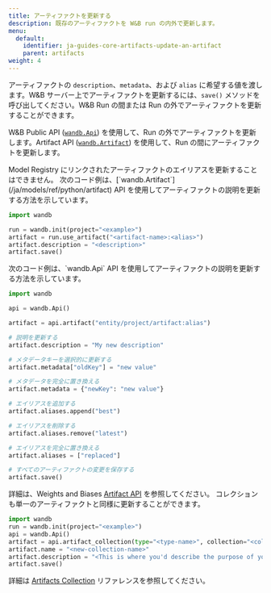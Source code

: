 ```yaml
---
title: アーティファクトを更新する
description: 既存のアーティファクトを W&B run の内外で更新します。
menu:
  default:
    identifier: ja-guides-core-artifacts-update-an-artifact
    parent: artifacts
weight: 4
---
```


アーティファクトの `description`、`metadata`、および `alias` に希望する値を渡します。W&B サーバー上でアーティファクトを更新するには、`save()` メソッドを呼び出してください。W&B Run の間または Run の外でアーティファクトを更新することができます。

W&B Public API ([`wandb.Api`](/ja/models/ref/python/public-api/api)) を使用して、Run の外でアーティファクトを更新します。Artifact API ([`wandb.Artifact`](/ja/models/ref/python/artifact)) を使用して、Run の間にアーティファクトを更新します。

<Warning>
Model Registry にリンクされたアーティファクトのエイリアスを更新することはできません。
</Warning>

<Tabs>
<Tab title="During a run">
次のコード例は、[`wandb.Artifact`](/ja/models/ref/python/artifact) API を使用してアーティファクトの説明を更新する方法を示しています。

```python
import wandb

run = wandb.init(project="<example>")
artifact = run.use_artifact("<artifact-name>:<alias>")
artifact.description = "<description>"
artifact.save()
```
</Tab>
<Tab title="Outside of a run">
次のコード例は、`wandb.Api` API を使用してアーティファクトの説明を更新する方法を示しています。

```python
import wandb

api = wandb.Api()

artifact = api.artifact("entity/project/artifact:alias")

# 説明を更新する
artifact.description = "My new description"

# メタデータキーを選択的に更新する
artifact.metadata["oldKey"] = "new value"

# メタデータを完全に置き換える
artifact.metadata = {"newKey": "new value"}

# エイリアスを追加する
artifact.aliases.append("best")

# エイリアスを削除する
artifact.aliases.remove("latest")

# エイリアスを完全に置き換える
artifact.aliases = ["replaced"]

# すべてのアーティファクトの変更を保存する
artifact.save()
```

詳細は、Weights and Biases [Artifact API](/ja/models/ref/python/artifact) を参照してください。
</Tab>
<Tab title="With collections">
コレクションも単一のアーティファクトと同様に更新することができます。

```python
import wandb
run = wandb.init(project="<example>")
api = wandb.Api()
artifact = api.artifact_collection(type="<type-name>", collection="<collection-name>")
artifact.name = "<new-collection-name>"
artifact.description = "<This is where you'd describe the purpose of your collection.>"
artifact.save()
```
詳細は [Artifacts Collection](/ja/models/ref/python/public-api/api) リファレンスを参照してください。
</Tab>
</Tabs>